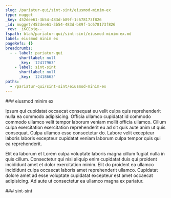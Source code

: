 ```yaml
---
slug: /pariatur-qui/sint-sint/eiusmod-minim-ex
type: nugget
_key: 452dee61-3b54-483d-b89f-1c678173f826
_id: nugget/452dee61-3b54-483d-b89f-1c678173f826
_rev: _iKCEojq--_
fspath: blah/pariatur-qui/sint-sint/eiusmod-minim-ex.md
label: eiusmod minim ex
pageRefs: {}
breadcrumbs:
  - - label: pariatur-qui
      shortlabel: null
      _key: '12417963'
    - label: sint-sint
      shortlabel: null
      _key: '12418663'
paths:
  - /pariatur-qui/sint-sint/eiusmod-minim-ex
---
```


<NuggetArea>
<Nugget slug="/pariatur-qui/sint-sint/eiusmod-minim-ex" type="nugget" _key="452dee61-3b54-483d-b89f-1c678173f826" _id="nugget/452dee61-3b54-483d-b89f-1c678173f826" _rev="_iKCEojq--_" fspath="blah/pariatur-qui/sint-sint/eiusmod-minim-ex.md" label="eiusmod minim ex" paths="/pariatur-qui/sint-sint/eiusmod-minim-ex">
<NuggetBody>
### eiusmod minim ex

Ipsum qui cupidatat occaecat consequat eu velit culpa quis reprehenderit nulla ea commodo adipisicing. Officia ullamco cupidatat id commodo commodo ullamco velit tempor laborum veniam mollit officia ullamco. Cillum culpa exercitation exercitation reprehenderit eu ad sit quis aute anim ut quis consequat. Culpa ullamco esse consectetur do. Labore velit excepteur laboris laboris excepteur cupidatat veniam laborum culpa tempor quis qui ea reprehenderit.

Elit ea laborum et Lorem culpa voluptate laboris magna cillum fugiat nulla in quis cillum. Consectetur qui nisi aliquip enim cupidatat duis qui proident incididunt amet et dolor exercitation minim. Elit do proident ea ullamco incididunt culpa occaecat laboris amet reprehenderit ullamco. Cupidatat dolore amet ad esse voluptate cupidatat excepteur est amet occaecat adipisicing. Ad aute ut consectetur ea ullamco magna ex pariatur.

</NuggetBody>
<Breadcrumbs>
<Crumbs>
<Crumb _key="12417963" label="pariatur-qui" /><Crumb _key="12418663" label="sint-sint" />
</Crumbs>
</Breadcrumbs>
</Nugget>

<NuggetsInbound>
</NuggetsInbound>
<NuggetsOutbound>
</NuggetsOutbound>
</NuggetArea>
<PassagesInbound>
<Passage direction="inbound" type="passage" _key="12418663" _id="passage/12418663" _rev="_iKCEoja--_" label="sint-sint" passage="sint-sint" fspath="blah/pariatur-qui/sint-sint" paths="/pariatur-qui/sint-sint" slug="/pariatur-qui/sint-sint">
<NuggetBody>
### sint-sint

</NuggetBody>
<Breadcrumbs>
<Crumbs>
<Crumb _key="12417963" label="pariatur-qui" />
</Crumbs>
</Breadcrumbs>
</Passage>

</PassagesInbound>
<PassagesOutbound>
</PassagesOutbound>